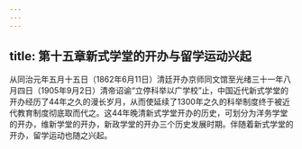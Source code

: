 ```yaml
---
---
---
```

title: 第十五章新式学堂的开办与留学运动兴起
---



从同治元年五月十五日（1862年6月11日）清廷开办京师同文馆至光绪三十一年八月四日（1905年9月2日）清帝诏谕“立停科举以广学校”止，中国近代新式学堂的开办经历了44年之久的漫长岁月，从而使延续了1300年之久的科举制度终于被近代教育制度彻底取而代之。这44年晚清新式学堂开办的历史，可划分为洋务学堂的开办，维新学堂的开办，新政学堂的开办三个历史发展时期。伴随着新式学堂的开办，留学运动也随之兴起。
